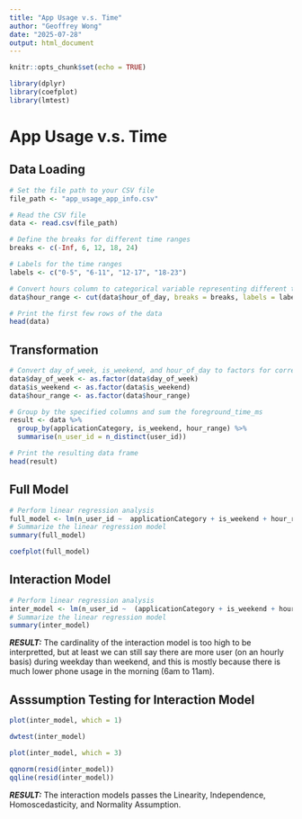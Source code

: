 ```yaml
---
title: "App Usage v.s. Time"
author: "Geoffrey Wong"
date: "2025-07-28"
output: html_document
---
```


```r
knitr::opts_chunk$set(echo = TRUE)

library(dplyr)
library(coefplot)
library(lmtest)
```

# App Usage v.s. Time

## Data Loading

```r
# Set the file path to your CSV file
file_path <- "app_usage_app_info.csv"

# Read the CSV file
data <- read.csv(file_path)

# Define the breaks for different time ranges
breaks <- c(-Inf, 6, 12, 18, 24)

# Labels for the time ranges
labels <- c("0-5", "6-11", "12-17", "18-23")

# Convert hours column to categorical variable representing different time ranges
data$hour_range <- cut(data$hour_of_day, breaks = breaks, labels = labels, include.lowest = TRUE)

# Print the first few rows of the data
head(data)
```
## Transformation

```r
# Convert day_of_week, is_weekend, and hour_of_day to factors for correct grouping
data$day_of_week <- as.factor(data$day_of_week)
data$is_weekend <- as.factor(data$is_weekend)
data$hour_range <- as.factor(data$hour_range)

# Group by the specified columns and sum the foreground_time_ms
result <- data %>%
  group_by(applicationCategory, is_weekend, hour_range) %>%
  summarise(n_user_id = n_distinct(user_id))

# Print the resulting data frame
head(result)
```
## Full Model
```r
# Perform linear regression analysis
full_model <- lm(n_user_id ~  applicationCategory + is_weekend + hour_range, data = result)
# Summarize the linear regression model
summary(full_model)
```
```r
coefplot(full_model)
```
## Interaction Model

```r
# Perform linear regression analysis
inter_model <- lm(n_user_id ~  (applicationCategory + is_weekend + hour_range)^2, data = result)
# Summarize the linear regression model
summary(inter_model)
```

***RESULT:*** The cardinality of the interaction model is too high to be interpretted, but at least we can still say there are more user (on an hourly basis) during weekday than weekend, and this is mostly because there is much lower phone usage in the morning (6am to 11am).

## Asssumption Testing for Interaction Model

```r
plot(inter_model, which = 1)
```
```r
dwtest(inter_model)
```

```r
plot(inter_model, which = 3)
```

```r
qqnorm(resid(inter_model))
qqline(resid(inter_model))
```

***RESULT:*** The interaction models passes the Linearity, Independence, Homoscedasticity, and Normality Assumption.